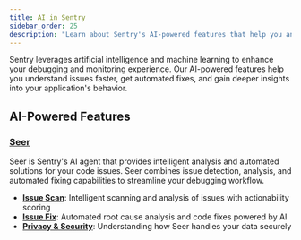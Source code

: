 ```yaml
---
title: AI in Sentry
sidebar_order: 25
description: "Learn about Sentry's AI-powered features that help you analyze and debug your code faster."
---
```


Sentry leverages artificial intelligence and machine learning to enhance your debugging and monitoring experience. Our AI-powered features help you understand issues faster, get automated fixes, and gain deeper insights into your application's behavior.

## AI-Powered Features

### [Seer](/product/ai-in-sentry/seer/)

Seer is Sentry's AI agent that provides intelligent analysis and automated solutions for your code issues. Seer combines issue detection, analysis, and automated fixing capabilities to streamline your debugging workflow.

- **[Issue Scan](/product/ai-in-sentry/seer/issue-scan/)**: Intelligent scanning and analysis of issues with actionability scoring
- **[Issue Fix](/product/ai-in-sentry/seer/issue-fix/)**: Automated root cause analysis and code fixes powered by AI
- **[Privacy & Security](/product/ai-in-sentry/seer/seer-privacy-security/)**: Understanding how Seer handles your data securely